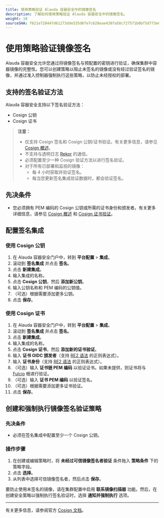 ```yaml
---
title: 使用策略验证 Alauda 容器安全中的镜像签名
description: 了解如何使用策略验证 Alauda 容器安全中的镜像签名。
weight: 10
sourceSHA: f621e728447d61273dde535d6fe7c628eae4307a58c727571b0bf5d773e69afb
---
```


# 使用策略验证镜像签名

Alauda 容器安全允许您通过将镜像签名与预配置的密钥进行验证，确保集群中容器镜像的完整性。您可以创建策略以阻止未签名的镜像或没有经过验证签名的镜像，并通过准入控制器强制执行这些策略，以防止未经授权的部署。

## 支持的签名验证方法

Alauda 容器安全支持以下签名验证方法：

- Cosign 公钥
- Cosign 证书

> **注意：**
>
> - 仅支持 Cosign 签名和 Cosign 公钥/证书验证。有关更多信息，请参见 [Cosign 概述](https://docs.sigstore.dev/cosign/overview)。
> - 不支持与透明日志 [Rekor](https://docs.sigstore.dev/logging/overview/) 的通信。
> - 必须配置至少一种 Cosign 验证方法以进行签名验证。
> - 对于所有已部署和监视的镜像：
>   - 每 4 小时获取并验证签名。
>   - 每当您更新签名集成验证数据时，都会验证签名。

## 先决条件

- 您必须拥有 PEM 编码的 Cosign 公钥或所需的证书身份和颁发者。有关更多详细信息，请参见 [Cosign 概述](https://docs.sigstore.dev/cosign/overview) 和 [Cosign 证书验证](https://docs.sigstore.dev/verifying/verify/#verify-image-with-user-provided-trusted-chain)。

## 配置签名集成

### 使用 Cosign 公钥

1. 在 Alauda 容器安全门户中，转到 **平台配置** > **集成**。
2. 滚动到 **签名集成** 并点击 **签名**。
3. 点击 **新建集成**。
4. 输入集成的名称。
5. 点击 **Cosign 公钥**，然后 **添加新公钥**。
6. 输入公钥名称和 PEM 编码的公钥值。
7. （可选）根据需要添加更多公钥。
8. 点击 **保存**。

### 使用 Cosign 证书

1. 在 Alauda 容器安全门户中，转到 **平台配置** > **集成**。
2. 滚动到 **签名集成** 并点击 **签名**。
3. 点击 **新建集成**。
4. 输入集成的名称。
5. 点击 **Cosign 证书**，然后 **添加新的证书验证**。
6. 输入 **证书 OIDC 颁发者**（支持 [RE2 语法](https://github.com/google/re2/wiki/Syntax) 的正则表达式）。
7. 输入 **证书身份**（支持 [RE2 语法](https://github.com/google/re2/wiki/Syntax) 的正则表达式）。
8. （可选）输入 **证书链 PEM 编码** 以验证证书。如果未提供，则证书将与 [Fulcio](https://docs.sigstore.dev/certificate_authority/overview/) 根进行验证。
9. （可选）输入 **证书 PEM 编码** 以验证签名。
10. （可选）根据需要添加更多证书验证。
11. 点击 **保存**。

## 创建和强制执行镜像签名验证策略

### 先决条件

- 必须在签名集成中配置至少一个 Cosign 公钥。

### 操作步骤

1. 在创建或编辑策略时，将 **未经过可信镜像签名者验证** 条件拖入 **策略条件** 下的策略字段。
2. 点击 **选择**。
3. 从列表中选择可信镜像签名者，然后点击 **保存**。

要防止使用未签名的镜像，请在集群配置中启用 **联系镜像扫描器** 功能。然后，在创建安全策略以强制执行签名验证时，选择 **通知并强制执行** 选项。

---

有关更多信息，请参阅官方 [Cosign 文档](https://docs.sigstore.dev/cosign/overview/)。
